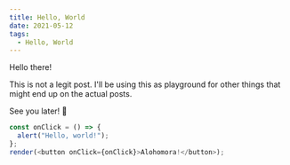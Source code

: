 ```yaml
---
title: Hello, World
date: 2021-05-12
tags:
  - Hello, World
---
```


Hello there!

This is not a legit post. I'll be using this as playground for other things that
might end up on the actual posts.

See you later! 👋

```js react-live
const onClick = () => {
  alert("Hello, world!");
};
render(<button onClick={onClick}>Alohomora!</button>);
```
